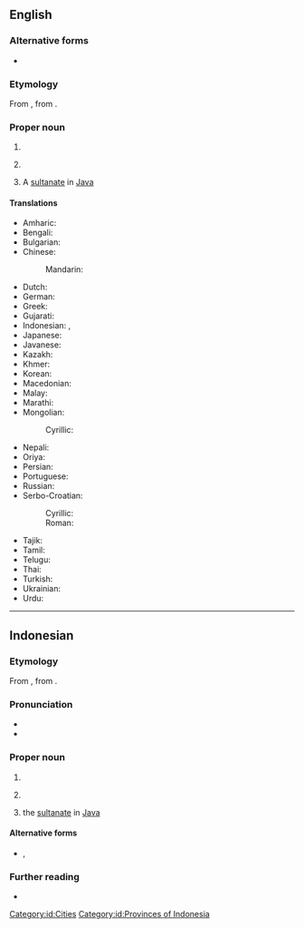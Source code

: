 ==English==
{{wikipedia}}

===Alternative forms===
* {{alter|en|Jogjakarta}}

===Etymology===
From {{bor|en|id|Yogyakarta}}, from {{bor|en|jv|ꦔꦪꦺꦴꦒꦾꦏꦂꦠ}}.

===Proper noun===
{{en-proper noun}}

# {{place|en|city/provincial capital|p/Special Region of Yogyakarta|c/Indonesia}}
# {{place|en|autonomous region|c/Indonesia}}
#: {{syn|en|Special Region of Yogyakarta}}
# A [[w:Yogyakarta Sultanate|sultanate]] in [[Java]]

====Translations====
{{trans-top|city in Indonesia}}
* Amharic: {{t|am|ዮጊያካርታ|sc=Ethi}}
* Bengali: {{t|bn|যোগকর্তা}}
* Bulgarian: {{t|bg|Джокякарта}}
* Chinese:
*: Mandarin: {{t+|zh|日惹|tr=Rìrě}}
* Dutch: {{t+|nl|Yogyakarta}}
* German: {{t+|de|Yogyakarta}}
* Greek: {{t|el|Γιογκιακάρτα}}
* Gujarati: {{t|gu|યોગકર્તા}}
* Indonesian: {{t+|id|Yogyakarta}}, {{t|id|Jogjakarta}} {{q|nonstandard}}
* Japanese: {{t|ja|ジョグジャカルタ|tr=Jogujakaruta}}
* Javanese: {{t|jv|ꦔꦪꦺꦴꦒꦾꦏꦂꦠ}}
* Kazakh: {{t|kk|Йогьякарта}}
* Khmer: {{t|km|យូយ៉ាកាតា}}
* Korean: {{t|ko|족자카르타}}
* Macedonian: {{t|mk|Јогјакарта}}
* Malay: {{t|ms|Yogyakarta}}
* Marathi: {{t|mr|योगकर्ता}}
* Mongolian:
*: Cyrillic: {{t|mn|Йогьякарта}}
* Nepali: {{t|ne|योगकर्ता}}
* Oriya: {{t|or|ଯୋଗୀକାର}}
* Persian: {{t|fa|یوگیاکارتا|tr=Yôgyâkârtâ}}
* Portuguese: {{t|pt|Yogyakarta}}
* Russian: {{t+|ru|Джокьякарта}}
* Serbo-Croatian:
*: Cyrillic: {{t|sc|Иогиакарта|sc=Cyrl}}
*: Roman: {{t|sc|Iogiakarta}}
* Tajik: {{t|tg|Йогякарта}}
* Tamil: {{t|ta|யோக்கியகர்த்தா}}
* Telugu: {{t|te|యోగ్యకర్త}}
* Thai: {{t|th|ยอกยาการ์ตา|tr=yɔɔk-yaa-kaa-taa}}
* Turkish: {{t|tr|Yogyakarta}}
* Ukrainian: {{t|uk|Джок'якарта}}
* Urdu: {{t|ur|یوگیکارتا|tr=Yogyakarta}}
{{trans-bottom}}

----

==Indonesian==

===Etymology===
From {{bor|id|jv|ꦔꦪꦺꦴꦒꦾꦏꦂꦠ}}, from {{der|id|sa|-}} {{compound|sa|अयोध्या|t1=Ayodhya|lit1=unconquerable citadel|कृत|t2=done, accomplished|nocat=1}}.

===Pronunciation===
* {{IPA|id|/joɡjakarta/}}
* {{hyph|id|Yog|ya|kar|ta}}

===Proper noun===
{{id-proper noun}}

# {{place|id|city/provincial capital|p/Special Region of Yogyakarta |c/Indonesia|t=Yogyakarta}}
# {{place|id|autonomous region|c/Indonesia|t=Yogyakarta}}
#: {{syn|id|Daerah Istimewa Yogyakarta}}
# the [[w:Yogyakarta Sultanate|sultanate]] in [[Java]]

====Alternative forms====
* {{l|id|Jogjakarta}}, {{l|id|Jogja}}

===Further reading===
* {{R:KBBI Daring}}

[[Category:id:Cities]]
[[Category:id:Provinces of Indonesia]]